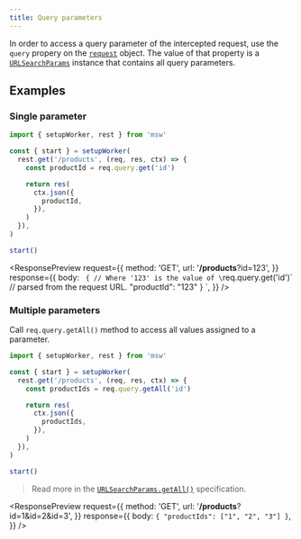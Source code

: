 ```yaml
---
title: Query parameters
---
```


In order to access a query parameter of the intercepted request, use the `query` propery on the [`request`](/docs/basics/response-resolver/request) object. The value of that property is a [`URLSearchParams`](https://developer.mozilla.org/en-US/docs/Web/API/URLSearchParams) instance that contains all query parameters.

## Examples

### Single parameter

```js showLineNumbers focusedLines=5
import { setupWorker, rest } from 'msw'

const { start } = setupWorker(
  rest.get('/products', (req, res, ctx) => {
    const productId = req.query.get('id')

    return res(
      ctx.json({
        productId,
      }),
    )
  }),
)

start()
```

<ResponsePreview
  request={{
    method: 'GET',
    url: '**/products**?id=123',
  }}
  response={{
    body: `
{
  // Where '123' is the value of \`req.query.get('id')\`
  // parsed from the request URL.
  "productId": "123"
}
    `,
  }}
/>

### Multiple parameters

Call `req.query.getAll()` method to access all values assigned to a parameter.

```js showLineNumbers focusedLines=5
import { setupWorker, rest } from 'msw'

const { start } = setupWorker(
  rest.get('/products', (req, res, ctx) => {
    const productIds = req.query.getAll('id')

    return res(
      ctx.json({
        productIds,
      }),
    )
  }),
)

start()
```

> Read more in the [`URLSearchParams.getAll()`](https://developer.mozilla.org/en-US/docs/Web/API/URLSearchParams/getAll) specification.

<ResponsePreview
  request={{
    method: 'GET',
    url: '**/products**?id=1&id=2&id=3',
  }}
  response={{
    body: `
{
  "productIds": ["1", "2", "3"]
}
    `,
  }}
/>
